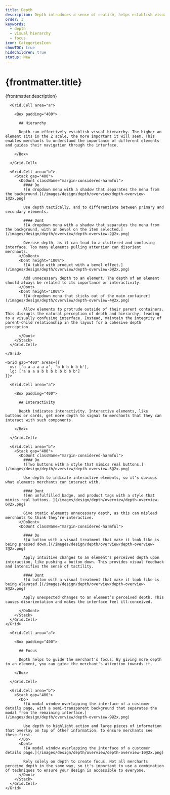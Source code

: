 ```yaml
---
title: Depth
description: Depth introduces a sense of realism, helps establish visual hierarchy, and creates focus.
order: 3
keywords:
  - depth
  - visual hierarchy
  - focus
icon: CategoriesIcon
showTOC: true
hideChildren: true
status: New
---
```


# {frontmatter.title}

<Lede>{frontmatter.description}</Lede>

<Subnav />
<Stack gap="800">
<Card height="100%">
    <Grid gap="400" areas={{
      xs: ['a a a a a a', 'b b b b b b'],
      lg: ['a a a a b b b b b b b b']
    }}>

      <Grid.Cell area="a">

        <Box padding="400">

          ## Hierarchy

          Depth can effectively establish visual hierarchy. The higher an element sits in the Z scale, the more important it will seem. This enables merchants to understand the importance of different elements and guides their navigation through the interface.

        </Box>

      </Grid.Cell>

      <Grid.Cell area="b">
        <Stack gap="400">
          <DoDont className="margin-considered-harmful">
            #### Do
            ![A dropdown menu with a shadow that separates the menu from the background.](/images/design/depth/overview/depth-overview-1@2x.png)

            Use depth tactically, and to differentiate between primary and secondary elements.

            #### Dont
            ![A dropdown menu with a shadow that separates the menu from the background, with an bevel on the item selected.](/images/design/depth/overview/depth-overview-2@2x.png)

            Overuse depth, as it can lead to a cluttered and confusing interface. Too many elements pulling attention can disorient merchants.
          </DoDont>
          <Dont height="100%">
            ![A table with product with a bevel effect.](/images/design/depth/overview/depth-overview-3@2x.png)

            Add unnecessary depth to an element. The depth of an element should always be related to its importance or interactivity.
          </Dont>
          <Dont height="100%">
            ![A dropdown menu that sticks out of the main container](/images/design/depth/overview/depth-overview-4@2x.png)

            Allow elements to protrude outside of their parent containers. This disrupts the natural perception of depth and hierarchy, leading to a visually confusing interface. Instead, maintain the integrity of parent-child relationship in the layout for a cohesive depth perception.

          </Dont>
        </Stack>
      </Grid.Cell>

    </Grid>

</Card>
<Card>

    <Grid gap="400" areas={{
      xs: ['a a a a a a', 'b b b b b b'],
      lg: ['a a a a b b b b b b b b']
    }}>

      <Grid.Cell area="a">

        <Box padding="400">

          ## Interactivity

          Depth indicates interactivity. Interactive elements, like buttons or cards, get more depth to signal to merchants that they can interact with such components.

        </Box>

      </Grid.Cell>

      <Grid.Cell area="b">
        <Stack gap="400">
          <DoDont className="margin-considered-harmful">
            #### Do
            ![Two buttons with a style that mimics real buttons.](/images/design/depth/overview/depth-overview-5@2x.png)

            Use depth to indicate interactive elements, so it’s obvious what elements merchants can interact with.

            #### Dont
            ![An unfulfilled badge, and product tags with a style that mimics real buttons. ](/images/design/depth/overview/depth-overview-6@2x.png)

            Give static elements unnecessary depth, as this can mislead merchants to think they’re interactive.
          </DoDont>
          <DoDont className="margin-considered-harmful">

            #### Do
            ![A button with a visual treatment that make it look like is being pressed down.](/images/design/depth/overview/depth-overview-7@2x.png)

            Apply intuitive changes to an element's perceived depth upon interaction, like pushing a button down. This provides visual feedback and intensifies the sense of tactility.

            #### Dont
            ![A button with a visual treatment that make it look like is being elevated.](/images/design/depth/overview/depth-overview-8@2x.png)

            Apply unexpected changes to an element’s perceived depth. This causes disorientation and makes the interface feel ill-conceived.

          </DoDont>
        </Stack>
      </Grid.Cell>
    </Grid>

  </Card>
<Card>
    <Grid gap="400" areas={{
      xs: ['a a a a a a',  'b b b b b b'],
      lg: ['a a a a b b b b b b b b']
    }}>

      <Grid.Cell area="a">

        <Box padding="400">

          ## Focus

          Depth helps to guide the merchant's focus. By giving more depth to an element, you can guide the merchant's attention towards it.

        </Box>

      </Grid.Cell>

      <Grid.Cell area="b">
        <Stack gap="400">
          <Do>
            ![A modal window overlapping the interface of a customer details page, with a semi-transparent background that separates the modal from the remaining interface.](/images/design/depth/overview/depth-overview-9@2x.png)

            Use depth to highlight action and large pieces of information that overlay on top of other information, to ensure merchants see these first.
          </Do>
          <Dont>
            ![A modal window overlapping the interface of a customer details page.](/images/design/depth/overview/depth-overview-10@2x.png)

            Rely solely on depth to create focus. Not all merchants perceive depth in the same way, so it's important to use a combination of techniques to ensure your design is accessible to everyone.
          </Dont>
        </Stack>
      </Grid.Cell>
    </Grid>

  </Card>
</Stack>
